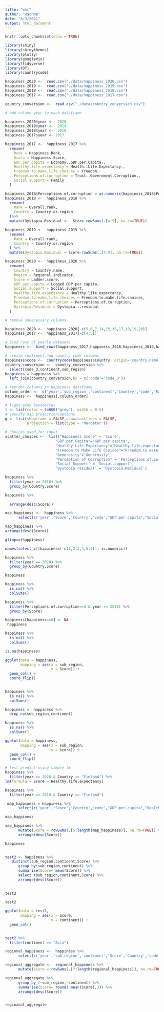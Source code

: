---
title: "whr"
author: "Rachma"
date: "8/3/2021"
output: html_document
---

```{r setup, include=FALSE}
knitr::opts_chunk$set(echo = TRUE)
```

```{r}
library(shiny)
library(shinythemes)
library(plotly)
library(googleVis)
library(tidyverse)
library(DT)
library(countrycode)
```

```{r}

happiness_2020 <-  read.csv("./data/happiness_2020.csv")
happiness_2019 <-  read.csv("./data/happiness_2019.csv")
happiness_2018 <-  read.csv("./data/happiness_2018.csv")
happiness_2017 <-  read.csv("./data/happiness_2017.csv")

```

```{r}
country_conversion <-  read.csv("./data/country_conversion.csv")
```



```{r}
# add column year to each dataframe

happiness_2020$year <-  2020
happiness_2019$year <-  2019
happiness_2018$year <-  2018
happiness_2017$year <- 2017
```



```{r}

happiness_2017 <-  happiness_2017 %>%
  rename(
    Rank = Happiness.Rank,
    Score = Happiness.Score, 
    GDP.per.capita = Economy..GDP.per.Capita.,
    Healthy.life.expectancy = Health..Life.Expectancy.,
    Freedom.to.make.life.choices = Freedom, 
    Perceptions.of.corruption = Trust..Government.Corruption.,
    Social.support = Family
  )

```


```{r}
happiness_2018$Perceptions.of.corruption = as.numeric(happiness_2018$Perceptions.of.corruption)
happiness_2018 <-  happiness_2018 %>%
  rename(
    Rank = Overall.rank,
    Country = Country.or.region
  )%>%
  mutate(Dystopia.Residual <-  Score-rowSums(.[4:9], na.rm=TRUE))


```

```{r}
happiness_2019 <-  happiness_2019 %>%
  rename(
    Rank = Overall.rank,
    Country = Country.or.region
  ) %>%
  mutate(Dystopia.Residual = Score-rowSums(.[4:9], na.rm=TRUE))
```

```{r}
happiness_2020 <-  happiness_2020 %>%
  rename(
    Country = Country.name,
    Region = Regional.indicator,
    Score = Ladder.score,
    GDP.per.capita = Logged.GDP.per.capita,
    Social.support = Social.support,
    Healthy.life.expectancy = Healthy.life.expectancy,
    Freedom.to.make.life.choices = Freedom.to.make.life.choices,
    Perceptions.of.corruption = Perceptions.of.corruption,
    Dystopia.Residual = Dystopia...residual
  )
```



```{r}
# remove unnecessary columns

happiness_2020 <-  happiness_2020[-c(5,6,7,14,15,16,17,18,19,20)]  
happiness_2017 <-  happiness_2017[-c(4,5)]


```


```{r}
# bind rows of yearly datasets
happiness <-  bind_rows(happiness_2017,happiness_2018,happiness_2019,happiness_2020)
```



```{r}
# create continent and country code columns
happiness$code <-  countrycode(happiness$Country, origin='country.name',destination='iso3c', custom_match = c(Kosovo = "KSV"))
country_conversion <-  country_conversion %>%
  select(code_3,continent,sub_region)
happiness = happiness %>%
  left_join(country_conversion,by = c('code'='code_3'))
```



```{r}
# reorder columns in happiness dataframe
column_order <-  c('year','sub_region','continent','Country','code','Rank','Score', 'GDP.per.capita', 'Healthy.life.expectancy' ,'Freedom.to.make.life.choices', 'Generosity', 'Perceptions.of.corruption','Social.support',"Dystopia.Residual" )
happiness <-  happiness[,column_order]
```


```{r}
# light grey boundaries
l <- list(color = toRGB("grey"), width = 0.5)
# specify map projection/options
g <- list(showframe = FALSE,showcoastlines = FALSE,
          projection = list(type = 'Mercator'))

```

```{r}
# Choices used for input
scatter_choices <-  list("Happiness Score" = 'Score',
                       "GDP per Capita"="GDP.per.capita",
                       "Healthy Life Expectancy"="Healthy.life.expectancy",
                       "Freedom to Make Life Choices"="Freedom.to.make.life.choices",
                       "Generosity"="Generosity",
                       "Perception of Corruption" = 'Perceptions.of.corruption',
                       'Social Support' = 'Social.support',
                       'Dystopia residual' = 'Dystopia.Residual')
```

```{r}
happiness %>% 
  filter(year == 2018) %>% 
  group_by(Country,Score)
```


```{r}
happiness %>% 
  
  arrange(desc(Score))
```
```{r}
map_happiness <-  happiness %>%
      select(c('year','Score','Country','code',"GDP.per.capita","Social.support","Healthy.life.expectancy","Freedom.to.make.life.choices","Perceptions.of.corruption","Generosity",'Dystopia.Residual'))
```

```{r}
map_happiness %>% 
arrange(desc(Score))
```


```{r}
glimpse(happiness)
```

```{r}
names(select_if(happiness[-c(1,2,3,4,5,6)], is.numeric))
```

```{r}
happiness %>% 
  filter(year == 2020) %>% 
  group_by(Country,Score)
```
```{r}
happiness
```
```{r}
happiness %>% 
  is.na() %>% 
  colSums()
```


```{r}
happiness %>% 
  filter(Perceptions.of.corruption==0 & year == 2018) %>% 
  group_by(Score)
```


```{r}
happiness[happiness==0] <- NA
 happiness
```
```{r}

happiness %>% 
  is.na() %>% 
  colSums()
```

```{r}
is.na(happiness)
```

```{r}
ggplot(data = happiness, 
       mapping = aes(x = sub_region,
                     y = Score)) +
  geom_col() +
  coord_flip()
  
```


```{r}
happiness %>% 
  is.na() %>% 
  colSums()
```

```{r}

happiness <- happiness %>% 
  drop_na(sub_region,continent)
```

```{r}
happiness %>% 
  is.na() %>% 
  colSums()
```


```{r}
ggplot(data = happiness, 
       mapping = aes(x = sub_region,
                     y = Score)) +
  geom_col() +
  coord_flip()
```


```{r}
# test predict using simple lm
happiness %>% 
  filter(year == 2020 & Country == "Finland") %>% 
lm(formula = Score ~ Healthy.life.expectancy)
```

```{r}
happiness %>% 
  filter(year == 2019 & Country == "Finland")
```

```{r}
 map_happiness = happiness %>%
      select(c('year','Score','Country','code',"GDP.per.capita","Healthy.life.expectancy","Freedom.to.make.life.choices","Generosity","Perceptions.of.corruption","Social.support",'Dystopia.Residual'))
```


```{r}
map_happiness
```



```{r}
map_happiness %>%
      mutate(Score = rowSums(.[5:length(map_happiness)], na.rm=TRUE)) %>%
      arrange(desc(Score))
```

```{r}
happiness
 
```


```{r}
test2 <- happiness %>%
   distinct(sub_region,continent,Score) %>% 
      group_by(sub_region,continent) %>%
      summarise(Score= mean(Score)) %>% 
      select (sub_region,continent,Score) %>% 
      arrange(desc(Score))
 
     
test2
```


```{r}
test2
```

```{r}
ggplot(data = test2, 
       mapping = aes(x = Score,
                     y = continent)) +
  geom_col()
  
```


```{r}
test2 %>% 
  filter(continent == "Asia")
```

```{r}
regional_happiness <-  happiness %>%
      select(c('year','sub_region','continent','Score','Country','code',"GDP.per.capita","Healthy.life.expectancy","Freedom.to.make.life.choices","Generosity","Perceptions.of.corruption","Social.support",'Dystopia.Residual'))
```


```{r}
regional_aggregate <-  regional_happiness %>%
      mutate(Score = rowSums(.[7:length(regional_happiness)], na.rm=TRUE))
```

```{r}
regional_aggregate %>%
      group_by_(~sub_region,~continent) %>%
      summarise(Score= round( mean(Score),3)) %>%
      arrange(desc(Score))


regioanal_aggregate
```


